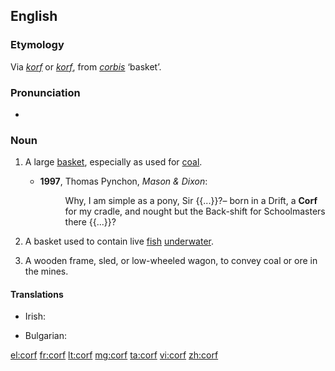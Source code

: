 ==English==

===Etymology===
Via {{etyl|gml|en}} ''[[korf]]'' or {{etyl|dum|en}} ''[[korf]]'', from {{etyl|la|en}} ''[[corbis]]'' ‘basket’.

===Pronunciation===
* {{IPA|/kɔːf/}}

===Noun===
{{en-noun|corves|pl2={{obsolete}} '''[[corfes]]'''}}

# {{mining}} A large [[basket]], especially as used for [[coal]].
#* '''1997''', Thomas Pynchon, ''Mason & Dixon'':
#*: Why, I am simple as a pony, Sir {{...}}?– born in a Drift, a '''Corf''' for my cradle, and nought but the Back-shift for Schoolmasters there {{...}}?
# A basket used to contain live [[fish]] [[underwater]].
# {{mining}} A wooden frame, sled, or low-wheeled wagon, to convey coal or ore in the mines.

====Translations====
{{trans-top|a large basket, especially as used for coal}}
* Irish: {{t-|ga|féan guail|m}}
{{trans-mid}}
{{trans-bottom}}

{{trans-top|a basket used to contain live fish underwater}}
* Bulgarian: {{t+|bg|кошница|f|tr=kóshnitsa|sc=Cyrl}}
{{trans-mid}}
{{trans-bottom}}

[[el:corf]]
[[fr:corf]]
[[lt:corf]]
[[mg:corf]]
[[ta:corf]]
[[vi:corf]]
[[zh:corf]]